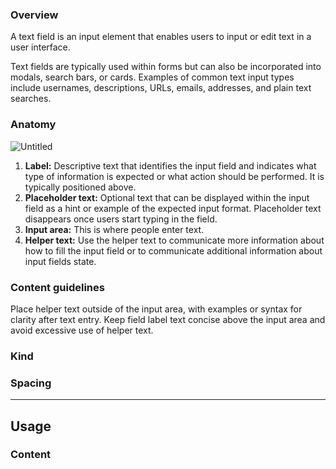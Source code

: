 

<Meta of={InputStories} />


### Overview

A text field is an input element that enables users to input or edit text in a user interface.

Text fields are typically used within forms but can also be incorporated into modals, search bars, or cards. Examples of common text input types include usernames, descriptions, URLs, emails, addresses, and plain text searches.

### Anatomy

![Untitled](https://s3-us-west-2.amazonaws.com/secure.notion-static.com/9e93366f-5cf0-42c3-b0ed-622702a6807d/Untitled.png)

1. **Label:** Descriptive text that identifies the input field and indicates what type of information is expected or what action should be performed. It is typically positioned above.
2. **Placeholder text:** Optional text that can be displayed within the input field as a hint or example of the expected input format. Placeholder text disappears once users start typing in the field.
3. **Input area:** This is where people enter text.
4. **Helper text:** Use the helper text to communicate more information about how to fill the input field or to communicate additional information about input fields state.

### Content guidelines

Place helper text outside of the input area, with examples or syntax for clarity after text entry. Keep field label text concise above the input area and avoid excessive use of helper text.

### Kind

### Spacing

---

## Usage

### Content
